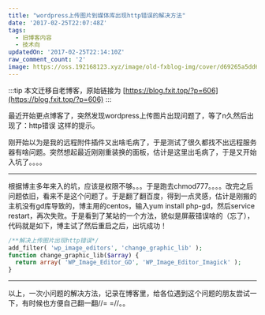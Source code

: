 ```yaml
---
title: "wordpress上传图片到媒体库出现http错误的解决方法"
date: '2017-02-25T22:07:48Z'
tags:
  - 旧博客内容
  - 技术向
updatedOn: '2017-02-25T22:14:10Z'
raw_comment_count: '2'
image: https://oss.192168123.xyz/image/old-fxblog-img/cover/d69265a5dd6546bcbb799f1e2e810974.jpg
---
```


:::tip
本文迁移自老博客，原始链接为 [https://blog.fxit.top/?p=606](https://blog.fxit.top/?p=606)
:::

最近开始更点博客了，突然发现wordpress上传图片出现问题了，等了n久然后出现了：http错误 这样的提示。

刚开始以为是我的远程附件插件又出啥毛病了，于是测试了很久都找不出远程服务器有啥问题。突然想起最近刚刚重装换的面板，估计是这里出毛病了，于是又开始入坑了。。。。

<hr />

根据博主多年来入的坑，应该是权限不够。。。于是跑去chmod777。。。。改完之后问题依旧，看来不是这个问题了。于是翻了翻百度，得到一点灵感，估计是刚搬的主机没有gd库导致的，博主用的centos，输入yum install php-gd，然后service restart，再次失败。于是看到了某站的一个方法，貌似是屏蔽错误啥的（忘了），代码就是如下，博主试了然后重启之后，出坑成功！
```php
/**解决上传图片出现http错误*/
add_filter( 'wp_image_editors', 'change_graphic_lib' );
function change_graphic_lib($array) {
  return array( 'WP_Image_Editor_GD', 'WP_Image_Editor_Imagick' );
}
```

<hr />

以上，一次小问题的解决方法，记录在博客里，给各位遇到这个问题的朋友尝试一下，有时候也方便自己翻一翻//= =//。。
